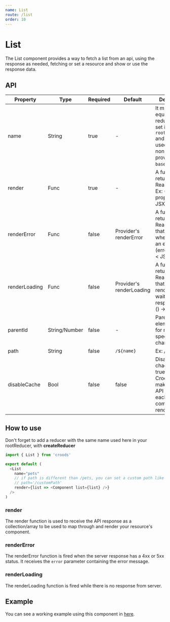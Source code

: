 ```yaml
---
name: List
route: /list
order: 10
---
```



# List

The List component provides a way to fetch a list from an api, using the response as needed, fetching or set a resource and show or use the response data.

## API

| Property      | Type          | Required | Default                  | Description                                                                                                                          |
| ------------- | ------------- | -------- | ------------------------ | ------------------------------------------------------------------------------------------------------------------------------------ |
| name          | String        | true     | -                        | It must be equal to the reducer name set in your `rootReducer.js` and will be used as `path` if none is provided Ex: `baseUrl/name`. |
| render        | Func          | true     | -                        | A function returning a React Node. Ex: ({ list }, props) -> < JSX />                                                                 |
| renderError   | Func          | false    | Provider's renderError   | A function returning a React Node that will render when occurs an error. Ex: (error = {}) -> < JSX />                                |
| renderLoading | Func          | false    | Provider's renderLoading | A function returning a React Node that will be rendered while wait the server response. Ex: () -> < JSX />                           |  |
| parentId      | String/Number | false    | -                        | Parent element's Id, for more specificity in changes.                                                                                |
| path          | String        | false    | `/${name}`               | Ex: /foo                                                                                                                             |
| disableCache  | Bool          | false    | false                    | Disable chache. When true, will force Croods to make a new API request each time the component renders.                              |

## How to use

Don't forget to add a reducer with the same name used here in your rootReducer, with **createReducer**

```javascript
import { List } from 'croods'

export default (
  <List
    name="pets"
    // if path is different than /pets, you can set a custom path like so:
    // path='/customPath'
    render={list => <Component list={list} />}
  />
)
```

### render

The render function is used to receive the API response as a collection/array to be used to map through and render your resource's component.

### renderError

The renderError function is fired when the server response has a 4xx or 5xx status.
It receives the `error` parameter containing the error message.

### renderLoading

The renderLoading function is fired while there is no response from server.

## Example

You can see a working example using this component in [here](https://github.com/SeasonedSoftware/croods/blob/master/example/src/colors/List.js).
